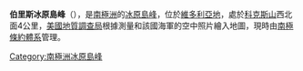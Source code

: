 {{Coord|71|47|S|160|27|E|source:GNIS|display=title}}

'''伯里斯冰原島峰'''（{{lang-en|Burris Nunatak}}），是[[南極洲|南極洲]]的[[冰原島峰|冰原島峰]]，位於[[維多利亞地|維多利亞地]]，處於[[科克斯山|科克斯山]]西北面4公里，[[美國地質調查局|美國地質調查局]]根據測量和該國海軍的空中照片繪入地圖，現時由[[南極條約體系|南極條約體系]]管理。

{{Antarctica-geo-stub}}
[[Category:南極洲冰原島峰|Category:南極洲冰原島峰]]